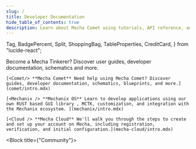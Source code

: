 ```yaml
---
slug: /
title: Developer Documentation
hide_table_of_contents: true
description: Learn about Mecha Comet using tutorials, API reference, and developer guides.
---
```


<style>
  {`
    /* Hack to prevent overflow, not possible to have it on other pages due to position sticky used in TOC */
    main .container {
        position: relative;
        overflow: hidden;
    }
`}
</style>


  Tag,
  BadgePercent,
  Split,
  ShoppingBag,
  TableProperties,
  CreditCard,
} from "lucide-react";


Become a Mecha Tinkerer? Discover user guides, developer documentation, schematics and more.


<Block>

<CardGrid>

    [<Comet/> **Mecha Comet** Need help using Mecha Comet? Discover guides, developer documentation, schematics, blueprints, and more.](comet/intro.mdx)

    [<Mechanix /> **Mechanix OS** Learn to develop applications using our own RUST based GUI library , MCTK, customization, and integration with the Mechanix ecosystem. ](mechanix/intro.mdx)

    [<Cloud /> **Mecha Cloud** We'll walk you through the steps to create and set up your account on Mecha, including registration, verification, and initial configuration.](mecha-cloud/intro.mdx)

</CardGrid>

</Block>

<Block title={"Community"}>
  <Apps />
</Block>